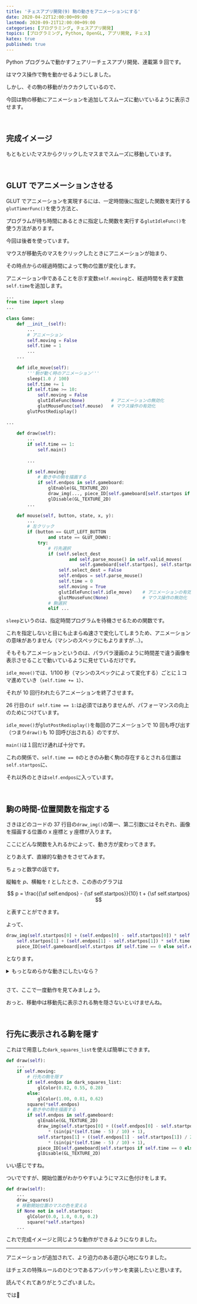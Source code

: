 ```yaml
---
title: 'チェスアプリ開発(9) 駒の動きをアニメーションにする'
date: 2020-04-22T12:00:00+09:00
lastmod: 2020-09-21T12:00:00+09:00
categories: [プログラミング, チェスアプリ開発]
topics: [プログラミング, Python, OpenGL, アプリ開発, チェス]
katex: true
published: true
---
```


Python プログラムで動かすフェアリーチェスアプリ開発、連載第 9 回です。

<pstlk label="前回" to="chess-app-devel-8" />はマウス操作で駒を動かせるようにしました。

しかし、その駒の移動がカクカクしているので、

今回は駒の移動にアニメーションを追加してスムーズに動いているように表示させます。

<!--more-->

<br/>

## 完成イメージ

<postimage src="goal" ext="gif" alt="完成図" />

もともといたマスからクリックしたマスまでスムーズに移動しています。

<br/>

## GLUT でアニメーションさせる

GLUT でアニメーションを実現するには、一定時間後に指定した関数を実行する`glutTimerFunc()`を使う方法と、

プログラムが待ち時間にあるときに指定した関数を実行する`glutIdleFunc()`を使う方法があります。

今回は後者を使っています。

マウスが移動先のマスをクリックしたときにアニメーションが始まり、

その時点からの経過時間によって駒の位置が変化します。

アニメーション中であることを示す変数`self.moving`と、経過時間を表す変数`self.time`を追加します。

```py name=main.py hl_lines=2,8,9,10,14-22,28,33-38,53-56
...
from time import sleep
...
　
class Game:
    def __init__(self):
        ...
        # アニメーション
        self.moving = False
        self.time = 1
        ...
    ...
　
    def idle_move(self):
        '''駒が動く時のアニメーション'''
        sleep(1.0 / 100)
        self.time += 1
        if self.time >= 10:
            self.moving = False
            glutIdleFunc(None)          # アニメーションの無効化
            glutMouseFunc(self.mouse)   # マウス操作の有効化
        glutPostRedisplay()
　
...
　
    def draw(self):
        ...
        if self.time == 1:
            self.main()
　
        ...
　
        if self.moving:
            # 動き中の駒を描画する
            if self.endpos in self.gameboard:
                glEnable(GL_TEXTURE_2D)
                draw_img(..., piece_ID[self.gameboard[self.startpos if self.time == 0 else self.endpos].name])
                glDisable(GL_TEXTURE_2D)
        ...
　
    def mouse(self, button, state, x, y):
        ...
        # 左クリック
        if (button == GLUT_LEFT_BUTTON
                and state == GLUT_DOWN):
            try:
                # 行先選択
                if (self.select_dest
                        and self.parse_mouse() in self.valid_moves(
                            self.gameboard[self.startpos], self.startpos, self.gameboard)):
                    self.select_dest = False
                    self.endpos = self.parse_mouse()
                    self.time = 0
                    self.moving = True
                    glutIdleFunc(self.idle_move)    # アニメーションの有効化
                    glutMouseFunc(None)             # マウス操作の無効化
                # 駒選択
                elif ...
```

`sleep`というのは、指定時間プログラムを待機させるための関数です。

これを指定しないと目にも止まらぬ速さで変化してしまうため、アニメーションの意味がありません（マシンのスペックにもよりますが…）。

そもそもアニメーションというのは、パラパラ漫画のように時間差で違う画像を表示させることで動いているように見せているだけです。

`idle_move()`では、1/100 秒（マシンのスペックによって変化する）ごとに１コマ進めていき（`self.time += 1`）、

それが 10 回行われたらアニメーションを終了させます。

26 行目の`if self.time == 1:`は必須ではありませんが、パフォーマンスの向上のためにつけています。

`idle_move()`が`glutPostRedisplay()`を毎回のアニメーションで 10 回も呼び出す（つまり`draw()`も 10 回呼び出される）のですが、

`main()`は１回だけ通れば十分です。

これの関係で、`self.time == 0`のときのみ動く駒の存在するとされる位置は`self.startpos`に、

それ以外のときは`self.endpos`に入っています。

<br/>

## 駒の時間-位置関数を指定する

さきほどのコードの 37 行目の`draw_img()`の第一、第二引数にはそれぞれ、画像を描画する位置の x 座標と y 座標が入ります。

ここにどんな関数を入れるかによって、動き方が変わってきます。

とりあえず、直線的な動きをさせてみます。

<postimage src="linear-interpolation" ext="png" alt="直線による補間" />

ちょっと数学の話です。

縦軸を $p$、横軸を $t$ としたとき、この赤のグラフは

$$
p = \frac{{\sf self.endpos} - {\sf self.startpos}}{10} t + {\sf self.startpos}
$$

と表すことができます。

よって、

```py
draw_img(self.startpos[0] + (self.endpos[0] - self.startpos[0]) * self.time / 10,
    self.startpos[1] + (self.endpos[1] - self.startpos[1]) * self.time / 10,
    piece_ID[self.gameboard[self.startpos if self.time == 0 else self.endpos].name])
```

となります。

<details>
<summary>もっとなめらかな動きにしたいなら？</summary>

直線的な補間の場合、動き始めから終わりまでつねに同じ速さです。

正弦曲線（サインカーブ）を用いて、動き始めと終わりは減速させるようなもっとなめらかな動きをさせることができます。

<postimage src="sin-curve-interpolation" ext="png" alt="正弦曲線による補間" />

コードを導くには、しっかりとした（高校レベルぐらいの）数学の計算をやらなければならなりません。

（でも決してこの計算ができなければいけないわけではありません！）

正弦曲線 $y = \sin x$ のグラフを拡大縮小・平行移動して、この赤いグラフに重なるようにします。

$y = \sin x$ のグラフは２点 $\left(-\frac{\pi}{2}, -1 \right), \left(\frac{\pi}{2}, 1 \right)$ を通ります。

この２点が変形後に $(0, {\sf self.startpos}), (10, {\sf self.endpos})$ に重なるようにします。

<br/>

まず、拡大縮小操作をして幅と高さを合わせます。

幅が $\frac{\pi}{2} - \left(-\frac{\pi}{2} \right) = \pi$ だったのを $10$ にするので、$x$ 軸方向に $\frac{10}{\pi}$ 倍に拡大して

$$
y = \sin \left(\frac{\pi}{10} x \right)
$$

高さが $1 - (-1) = 2$ だったのを ${\sf self.endpos} - {\sf self.startpos}$ にするので、

$y$ 軸方向に $\frac{{\sf self.endpos} - {\sf self.startpos}}{2}$ 倍に拡大して

$$
y = \frac{{\sf self.endpos} - {\sf self.startpos}}{2} \sin \left(\frac{\pi}{10} x \right)
$$

あとは平行移動をします。

今の変形で点 $\left(-\frac{\pi}{2}, -1 \right)$ が

点 $\left(-5, -\frac{{\sf self.endpos} - {\sf self.startpos}}{2} \right)$ に移ったので、

これが点 $(0, {\sf self.startpos})$ に来るようにします。

$x$ 軸方向に $5, y$ 軸方向に

${\sf self.startpos} + \frac{{\sf self.endpos} - {\sf self.startpos}}{2}$ だけ平行移動して

$$
\begin{aligned}
    y &= \frac{{\sf self.endpos} - {\sf self.startpos}}{2} \sin \left(\frac{\pi}{10} (x - 5) \right) \\\\ 
    &\ \ \ \ + {\sf self.startpos} + \frac{{\sf self.endpos} - {\sf self.startpos}}{2} \\\\ 
    &= {\sf self.startpos} + \frac{{\sf self.endpos} - {\sf self.startpos}}{2} \left(\sin \left(\frac{\pi}{10} (x - 5) \right) + 1 \right)
\end{aligned}
$$

これで式は出来上がりました。

これをコードに書くと

```py
draw_img(self.startpos[0] + ((self.endpos[0] - self.startpos[0]) / 2)
        * (sin(pi*(self.time - 5) / 10) + 1),
    self.startpos[1] + ((self.endpos[1] - self.startpos[1]) / 2)
        * (sin(pi*(self.time - 5) / 10) + 1),
    piece_ID[self.gameboard[self.startpos if self.time == 0 else self.endpos].name])
```

この場合`from math import pi, sin`が必要になります。

同様に計算ができれば他の曲線によって補間することもできます。

</details>

<br/>

さて、ここで一度動作を見てみましょう。

<postimage src="before-masking" ext="gif" alt="駒ダブル" />

おっと、移動中は移動先に表示される駒を隠さないといけませんね。

<br/>

## 行先に表示される駒を隠す

これは<pstlk label="第６回" to="chess-app-devel-6" />で用意した`dark_squares_list`を使えば簡単にできます。

```py name=main.py hl_lines=4-9
def draw(self):
    ...
    if self.moving:
        # 行先の駒を隠す
        if self.endpos in dark_squares_list:
            glColor(0.82, 0.55, 0.28)
        else:
            glColor(1.00, 0.81, 0.62)
        square(*self.endpos)
        # 動き中の駒を描画する
        if self.endpos in self.gameboard:
            glEnable(GL_TEXTURE_2D)
            draw_img(self.startpos[0] + ((self.endpos[0] - self.startpos[0]) / 2)
                * (sin(pi*(self.time - 5) / 10) + 1),
            self.startpos[1] + ((self.endpos[1] - self.startpos[1]) / 2)
                * (sin(pi*(self.time - 5) / 10) + 1),
            piece_ID[self.gameboard[self.startpos if self.time == 0 else self.endpos].name])
            glDisable(GL_TEXTURE_2D)
```

<postimage src="after-masking" ext="gif" alt="マスク後" />

いい感じですね。

ついでですが、開始位置がわかりやすいようにマスに色付けをします。

```py name=main.py hl_lines=4-7
def draw(self):
    ...
    draw_squares()
    # 移動開始位置のマスの色を変える
    if None not in self.startpos:
        glColor(0.0, 1.0, 0.0, 0.2)
        square(*self.startpos)
    ...
```

これで<inlink to="#完成イメージ">完成イメージ</inlink>と同じような動作ができるようになりました。

---

アニメーションが追加されて、より迫力のある遊び心地になりました。

<pstlk label="次回" to="chess-app-devel-10" />はチェスの特殊ルールのひとつであるアンパッサンを実装したいと思います。

読んでくれてありがとうございました。

では👋
